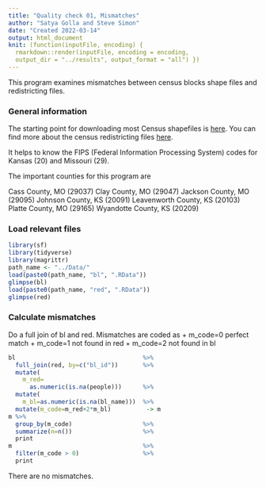 ```yaml
---
title: "Quality check 01, Mismatches"
author: "Satya Golla and Steve Simon"
date: "Created 2022-03-14"
output: html_document
knit: (function(inputFile, encoding) {
  rmarkdown::render(inputFile, encoding = encoding,
  output_dir = "../results", output_format = "all") })  
---
```


This program examines mismatches between census blocks shape files and redistricting files.

### General information

The starting point for downloading most Census shapefiles is [here][c_general]. You can find more about the census redistricting files [here][c_redistricting]. 

It helps to know the FIPS (Federal Information Processing System) codes for Kansas (20) and Missouri (29).

The important counties for this program are

Cass County, MO (29037)
Clay County, MO (29047)
Jackson County, MO (29095)
Johnson County, KS (20091)
Leavenworth County, KS (20103)
Platte County, MO (29165)
Wyandotte County, KS (20209)

### Load relevant files

```r
library(sf)
library(tidyverse)
library(magrittr)
path_name <- "../Data/"
load(paste0(path_name, "bl", ".RData"))
glimpse(bl)
load(paste0(path_name, "red", ".RData"))
glimpse(red)
```

### Calculate mismatches

Do a full join of bl and red. Mismatches are coded as 
+ m_code=0 perfect match
+ m_code=1 not found in red
+ m_code=2 not found in bl
  
  

```r
bl                                    %>%
  full_join(red, by=c("bl_id"))       %>%
  mutate(
    m_red=
      as.numeric(is.na(people)))      %>%
  mutate(
    m_bl=as.numeric(is.na(bl_name)))  %>%
  mutate(m_code=m_red+2*m_bl)          -> m
m %>%
  group_by(m_code)                    %>%
  summarize(n=n())                    %>%
  print
m                                     %>%
  filter(m_code > 0)                  %>%
  print
```

<!---Key census links go here--->

[c_general]: https://www.census.gov/geographies/mapping-files/time-series/geo/tiger-line-file.html

[c_redistricting]: https://www.census.gov/programs-surveys/decennial-census/about/rdo/summary-files.html

There are no mismatches.
